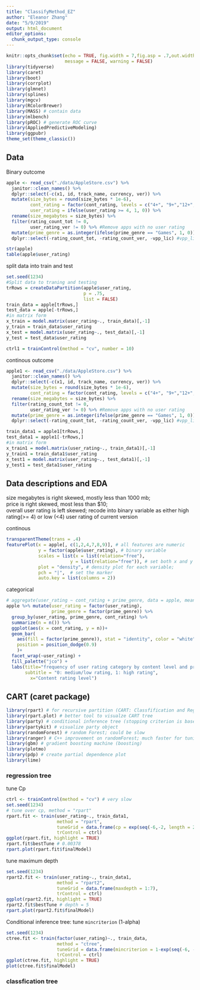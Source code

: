```yaml
---
title: "ClassifyMethod_EZ"
author: "Eleanor Zhang"
date: "5/9/2019"
output: html_document
editor_options: 
  chunk_output_type: console
---
```


```r
knitr::opts_chunk$set(echo = TRUE, fig.width = 7,fig.asp = .7,out.width = "90%",
                      message = FALSE, warning = FALSE)
library(tidyverse)
library(caret)
library(boot)
library(corrplot)
library(glmnet)
library(splines)
library(mgcv)
library(RColorBrewer)
library(MASS) # contain data
library(mlbench) 
library(pROC) # generate ROC curve
library(AppliedPredictiveModeling)
library(ggpubr)
theme_set(theme_classic())
```

## Data 

Binary outcome
```r
apple <- read_csv("./data/AppleStore.csv") %>%
  janitor::clean_names() %>%
  dplyr::select(-c(x1, id, track_name, currency, ver)) %>%
  mutate(size_bytes = round(size_bytes * 1e-6),
         cont_rating = factor(cont_rating, levels = c("4+", "9+","12+","17+")),
         user_rating = ifelse(user_rating >= 4, 1, 0)) %>%
  rename(size_megabytes = size_bytes) %>%
  filter(rating_count_tot != 0,
         user_rating_ver != 0) %>% #Remove apps with no user rating
  mutate(prime_genre = as.integer(ifelse(prime_genre == "Games", 1, 0))) %>% 
  dplyr::select(-rating_count_tot, -rating_count_ver, -vpp_lic) #vpp_lic has nearzero variance

str(apple)
table(apple$user_rating)
```

split data into train and test
```r
set.seed(1234)
#Split data to traning and testing
trRows = createDataPartition(apple$user_rating,
                             p = .75,
                             list = FALSE)
train_data = apple[trRows,]
test_data = apple[-trRows,]
#in matrix form
x_train = model.matrix(user_rating~., train_data)[,-1] 
y_train = train_data$user_rating
x_test = model.matrix(user_rating~., test_data)[,-1] 
y_test = test_data$user_rating

ctrl1 = trainControl(method = "cv", number = 10)
```

continous outcome
```r
apple1 <- read_csv("./data/AppleStore.csv") %>%
  janitor::clean_names() %>%
  dplyr::select(-c(x1, id, track_name, currency, ver)) %>%
  mutate(size_bytes = round(size_bytes * 1e-6),
         cont_rating = factor(cont_rating, levels = c("4+", "9+","12+","17+")))%>%
  rename(size_megabytes = size_bytes) %>%
  filter(rating_count_tot != 0,
         user_rating_ver != 0) %>% #Remove apps with no user rating
  mutate(prime_genre = as.integer(ifelse(prime_genre == "Games", 1, 0))) %>% 
  dplyr::select(-rating_count_tot, -rating_count_ver, -vpp_lic) #vpp_lic has nearzero variance

train_data1 = apple1[trRows,]
test_data1 = apple1[-trRows,]
#in matrix form
x_train1 = model.matrix(user_rating~., train_data1)[,-1] 
y_train1 = train_data1$user_rating
x_test1 = model.matrix(user_rating~., test_data1)[,-1] 
y_test1 = test_data1$user_rating
```

## Data descriptions and EDA

size megabytes is right skewed, mostly less than 1000 mb;  
price is right skewed, most less than $10;  
overall user rating is left skewed; recode into binary variable as either high rating(>= 4) or low (<4) user rating of current version

continous
```r
transparentTheme(trans = .4)
featurePlot(x = apple[, c(1,2,4,7,8,9)], # all features are numeric
            y = factor(apple$user_rating), # binary variable
            scales = list(x = list(relation="free"), 
                        y = list(relation="free")), # set both x and y scales to be free
            plot = "density", # density plot for each variable; 
            pch = "|",  # set the marker
            auto.key = list(columns = 2))
```

categorical
```r
# aggregate(user_rating ~ cont_rating + prime_genre, data = apple, mean)
apple %>% mutate(user_rating = factor(user_rating),
                 prime_genre = factor(prime_genre)) %>% 
  group_by(user_rating, prime_genre, cont_rating) %>% 
  summarize(n = n()) %>% 
  ggplot(aes(x = cont_rating, y = n))+
  geom_bar(
    aes(fill = factor(prime_genre)), stat = "identity", color = "white",
    position = position_dodge(0.9)
    )+
  facet_wrap(~user_rating) + 
  fill_palette("jco") + 
  labs(title="frequency of user rating category by content level and prime genre", 
       subtitle = "0: medium/low rating, 1: high rating",
         x="Content rating level")
```


## CART (caret package)

```r
library(rpart) # for recursive partition (CART: Classfification and Regression Tree)
library(rpart.plot) # better tool to visualze CART tree
library(party) # conditional inference tree (stopping criterion is based on permutation test; problem of early stoppoing)
library(partykit) # visualize party object
library(randomForest) # random Forest; could be slow
library(ranger) # C++ improvement on randomForest; much faster for tuning paremeter
library(gbm) # gradient boosting machine (boosting)
library(plotmo) 
library(pdp) # create partial dependence plot
library(lime)
```

### regression tree

tune Cp
```r
ctrl <- trainControl(method = "cv") # very slow
set.seed(1234)
# tune over cp, method = "rpart"
rpart.fit <- train(user_rating~., train_data1, 
                   method = "rpart",
                   tuneGrid = data.frame(cp = exp(seq(-6,-2, length = 20))), # try many values here
                   trControl = ctrl)
ggplot(rpart.fit, highlight = TRUE)
rpart.fit$bestTune # 0.00378
rpart.plot(rpart.fit$finalModel)
```

tune maximum depth
```r
set.seed(1234)
rpart2.fit <- train(user_rating~., train_data1, 
                   method = "rpart2",
                   tuneGrid = data.frame(maxdepth = 1:7), 
                   trControl = ctrl)
ggplot(rpart2.fit, highlight = TRUE)
rpart2.fit$bestTune # depth = 5
rpart.plot(rpart2.fit$finalModel)
```

Conditional inference tree: tune `mincriterion` (1-alpha)
```r
set.seed(1234)
ctree.fit <- train(factor(user_rating)~., train_data, 
                   method = "ctree",
                   tuneGrid = data.frame(mincriterion = 1-exp(seq(-6, -2, length = 20))),
                   trControl = ctrl)
ggplot(ctree.fit, highlight = TRUE)
plot(ctree.fit$finalModel)
```


### classfication tree






